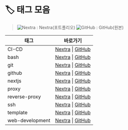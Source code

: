 # 🏷️ 태그 모음
> ![Nextra](/vercel.png) : Nextra(포트폴리오)   ![GitHub](/github.png) : GitHub(원본)

| 태그 | 바로가기 |
|------|----------|
| CI-CD | [Nextra](/til/tags/CI-CD) \| [GitHub](https://github.com/MinHyeok-lee1/TIL/blob/main/tags/CI-CD.md) |
| bash | [Nextra](/til/tags/bash) \| [GitHub](https://github.com/MinHyeok-lee1/TIL/blob/main/tags/bash.md) |
| git | [Nextra](/til/tags/git) \| [GitHub](https://github.com/MinHyeok-lee1/TIL/blob/main/tags/git.md) |
| github | [Nextra](/til/tags/github) \| [GitHub](https://github.com/MinHyeok-lee1/TIL/blob/main/tags/github.md) |
| nextjs | [Nextra](/til/tags/nextjs) \| [GitHub](https://github.com/MinHyeok-lee1/TIL/blob/main/tags/nextjs.md) |
| proxy | [Nextra](/til/tags/proxy) \| [GitHub](https://github.com/MinHyeok-lee1/TIL/blob/main/tags/proxy.md) |
| reverse-proxy | [Nextra](/til/tags/reverse-proxy) \| [GitHub](https://github.com/MinHyeok-lee1/TIL/blob/main/tags/reverse-proxy.md) |
| ssh | [Nextra](/til/tags/ssh) \| [GitHub](https://github.com/MinHyeok-lee1/TIL/blob/main/tags/ssh.md) |
| template | [Nextra](/til/tags/template) \| [GitHub](https://github.com/MinHyeok-lee1/TIL/blob/main/tags/template.md) |
| web-development | [Nextra](/til/tags/web-development) \| [GitHub](https://github.com/MinHyeok-lee1/TIL/blob/main/tags/web-development.md) |
